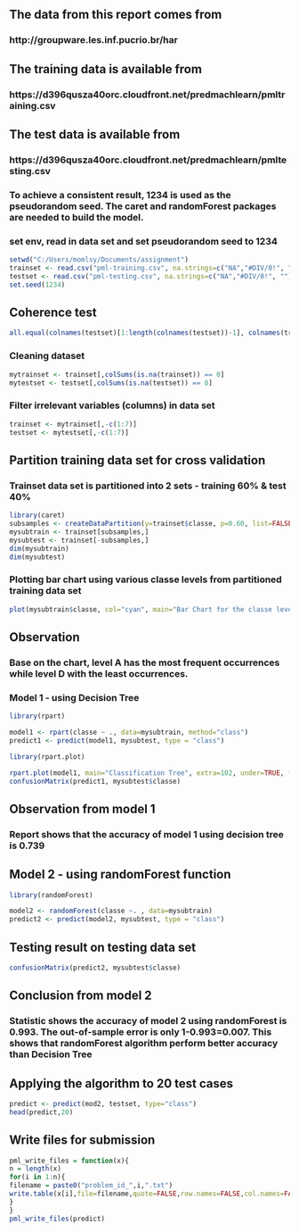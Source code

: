 
## The data from this report comes from 
### http://groupware.les.inf.pucrio.br/har 
## The training data is available from
### https://d396qusza40orc.cloudfront.net/predmachlearn/pmltraining.csv
## The test data is available from
### https://d396qusza40orc.cloudfront.net/predmachlearn/pmltesting.csv

### To achieve a consistent result, 1234 is used as the pseudorandom seed. The caret and randomForest packages are needed to build the model.

### set env, read in data set and set pseudorandom seed to 1234
```r
setwd("C:/Users/momlsy/Documents/assignment")
trainset <- read.csv("pml-training.csv", na.strings=c("NA","#DIV/0!", ""))
testset <- read.csv("pml-testing.csv", na.strings=c("NA","#DIV/0!", ""))
set.seed(1234)
```

## Coherence test
```r
all.equal(colnames(testset)[1:length(colnames(testset))-1], colnames(trainset)[1:length(colnames(trainset))-1])
```

### Cleaning dataset 
```r
mytrainset <- trainset[,colSums(is.na(trainset)) == 0]
mytestset <- testset[,colSums(is.na(testset)) == 0]
```

### Filter irrelevant variables (columns) in data set
```r
trainset <- mytrainset[,-c(1:7)]
testset <- mytestset[,-c(1:7)]
```

## Partition training data set for cross validation
### Trainset data set is partitioned into 2 sets - training 60% & test 40%
```r
library(caret)
subsamples <- createDataPartition(y=trainset$classe, p=0.60, list=FALSE)
mysubtrain <- trainset[subsamples,]
mysubtest <- trainset[-subsamples,]
dim(mysubtrain)
dim(mysubtest)
```

### Plotting bar chart using various classe levels from partitioned training data set
```r
plot(mysubtrain$classe, col="cyan", main="Bar Chart for the classe levels from partitioned Training data set", xlab="classe levels", ylab="Frequency")
```

## Observation
### Base on the chart, level A has the most frequent occurrences while level D with the least occurrences.

### Model 1 - using Decision Tree
```r
library(rpart)
```
```r
model1 <- rpart(classe ~ ., data=mysubtrain, method="class")
predict1 <- predict(model1, mysubtest, type = "class")
```

```r
library(rpart.plot)
```
```r
rpart.plot(model1, main="Classification Tree", extra=102, under=TRUE, faclen=0)
confusionMatrix(predict1, mysubtest$classe)
```

## Observation from model 1
### Report shows that the accuracy of model 1 using decision tree is 0.739

## Model 2 - using randomForest function
```r
library(randomForest)
```
```r
model2 <- randomForest(classe ~. , data=mysubtrain)
predict2 <- predict(model2, mysubtest, type = "class")
```
## Testing result on testing data set
```r
confusionMatrix(predict2, mysubtest$classe)
```
## Conclusion from model 2
### Statistic shows the accuracy of model 2 using randomForest is 0.993. The out-of-sample error is only 1-0.993=0.007. This shows that randomForest algorithm perform better accuracy than Decision Tree

## Applying the algorithm to 20 test cases
```r
predict <- predict(mod2, testset, type="class")
head(predict,20)
```

## Write files for submission
```r
pml_write_files = function(x){
n = length(x)
for(i in 1:n){
filename = paste0("problem_id_",i,".txt")
write.table(x[i],file=filename,quote=FALSE,row.names=FALSE,col.names=FALSE)
}
}
pml_write_files(predict)
```


